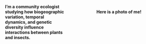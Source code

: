 <style>
.column-left{
  float: left;
  width: 40%;
  text-align: left;
}
.column-right{
  float: right;
  width: 40%;
  text-align: left;
}
</style>

<br />
<div class="column-left">
#### I'm a community ecologist studying how biogeographic variation, temporal dynamics, and genetic diversity influence interactions between plants and insects. 
</div>
<br />
<div class="column-right">
#### Here is a photo of me!
</div>